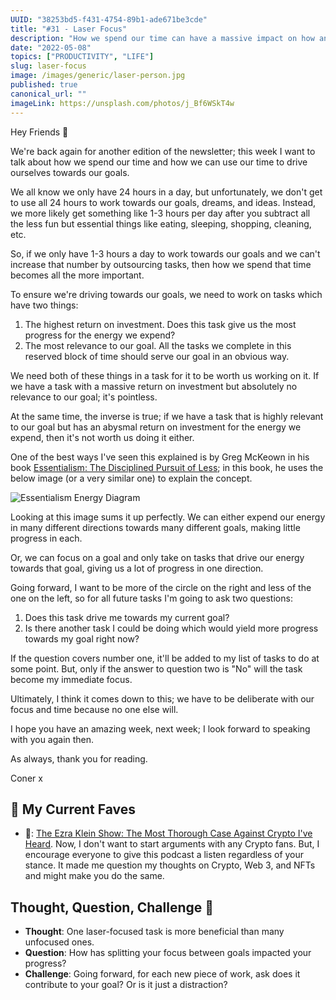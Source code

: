 ```yaml
---
UUID: "38253bd5-f431-4754-89b1-ade671be3cde"
title: "#31 - Laser Focus"
description: "How we spend our time can have a massive impact on how and when we achieve our goals. In this edition, I cover this reality and what we can do about it."
date: "2022-05-08"
topics: ["PRODUCTIVITY", "LIFE"]
slug: laser-focus
image: /images/generic/laser-person.jpg
published: true
canonical_url: ""
imageLink: https://unsplash.com/photos/j_Bf6WSkT4w
---
```


Hey Friends 👋

We're back again for another edition of the newsletter; this week I want to talk about how we spend our time and how we can use our time to drive ourselves towards our goals.

We all know we only have 24 hours in a day, but unfortunately, we don't get to use all 24 hours to work towards our goals, dreams, and ideas. Instead, we more likely get something like 1-3 hours per day after you subtract all the less fun but essential things like eating, sleeping, shopping, cleaning, etc.

So, if we only have 1-3 hours a day to work towards our goals and we can't increase that number by outsourcing tasks, then how we spend that time becomes all the more important.

To ensure we're driving towards our goals, we need to work on tasks which have two things:

1. The highest return on investment. Does this task give us the most progress for the energy we expend?
2. The most relevance to our goal. All the tasks we complete in this reserved block of time should serve our goal in an obvious way.

We need both of these things in a task for it to be worth us working on it. If we have a task with a massive return on investment but absolutely no relevance to our goal; it's pointless.

At the same time, the inverse is true; if we have a task that is highly relevant to our goal but has an abysmal return on investment for the energy we expend, then it's not worth us doing it either.

One of the best ways I've seen this explained is by Greg McKeown in his book [Essentialism: The Disciplined Pursuit of Less](https://www.amazon.co.uk/Essentialism-Disciplined-Pursuit-Greg-McKeown/dp/0753555166); in this book, he uses the below image (or a very similar one) to explain the concept.

![Essentialism Energy Diagram](/images/newsletter/31-laser-focus/essentialism-energy-diagram.jpg)

Looking at this image sums it up perfectly. We can either expend our energy in many different directions towards many different goals, making little progress in each.

Or, we can focus on a goal and only take on tasks that drive our energy towards that goal, giving us a lot of progress in one direction.

Going forward, I want to be more of the circle on the right and less of the one on the left, so for all future tasks I'm going to ask two questions:

1. Does this task drive me towards my current goal?
2. Is there another task I could be doing which would yield more progress towards my goal right now?

If the question covers number one, it'll be added to my list of tasks to do at some point. But, only if the answer to question two is "No" will the task become my immediate focus.

Ultimately, I think it comes down to this; we have to be deliberate with our focus and time because no one else will.

I hope you have an amazing week, next week; I look forward to speaking with you again then.

As always, thank you for reading.

Coner x

## 💯 My Current Faves

- 🎤: [The Ezra Klein Show: The Most Thorough Case Against Crypto I've Heard](https://open.spotify.com/episode/7J3p1se8MEiEnEP6c6JCjk?si=b4dad917e7804f2a). Now, I don't want to start arguments with any Crypto fans. But, I encourage everyone to give this podcast a listen regardless of your stance. It made me question my thoughts on Crypto, Web 3, and NFTs and might make you do the same.

## Thought, Question, Challenge 🤔

- **Thought**: One laser-focused task is more beneficial than many unfocused ones.
- **Question**: How has splitting your focus between goals impacted your progress?
- **Challenge**: Going forward, for each new piece of work, ask does it contribute to your goal? Or is it just a distraction?
